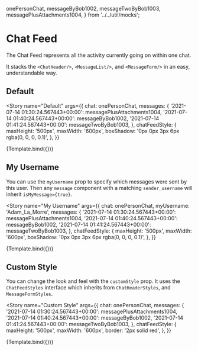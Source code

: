 
  onePersonChat,
  messageByBob1002,
  messageTwoByBob1003,
  messagePlusAttachments1004,
} from '../../util/mocks';

<Meta title="ChatEngine/ChatFeed" component={ChatFeed} />


# Chat Feed

The Chat Feed represents all the activity currently going on within one chat.

It stacks the `<ChatHeader/>`, `<MessageList/>`, and `<MessageForm/>` in an easy, understandable way.

## Default

<Story
  name="Default"
  args={{
    chat: onePersonChat,
    messages: {
      '2021-07-14 01:30:24.567443+00:00': messagePlusAttachments1004,
      '2021-07-14 01:40:24.567443+00:00': messageByBob1002,
      '2021-07-14 01:41:24.567443+00:00': messageTwoByBob1003,
    },
    chatFeedStyle: {
      maxHeight: '500px',
      maxWidth: '600px',
      boxShadow: '0px 0px 3px 6px rgba(0, 0, 0, 0.1)',
    },
  }}
>
  {Template.bind({})}
</Story>

<ArgsTable story="Default" />

## My Username

You can use the `myUsername` prop to specify which messages were sent by this user. Then any `message` component with a matching `sender_username` will inherit `isMyMessage={true}`.

<Story
  name="My Username"
  args={{
    chat: onePersonChat,
    myUsername: 'Adam_La_Morre',
    messages: {
      '2021-07-14 01:30:24.567443+00:00': messagePlusAttachments1004,
      '2021-07-14 01:40:24.567443+00:00': messageByBob1002,
      '2021-07-14 01:41:24.567443+00:00': messageTwoByBob1003,
    },
    chatFeedStyle: {
      maxHeight: '500px',
      maxWidth: '600px',
      boxShadow: '0px 0px 3px 6px rgba(0, 0, 0, 0.1)',
    },
  }}
>
  {Template.bind({})}
</Story>

## Custom Style

You can change the look and feel with the `customStyle` prop. It uses the `ChatFeedStyles` interface which inherits from `ChatHeaderStyles`, and `MessageFormStyles`.

<Story
  name="Custom Style"
  args={{
    chat: onePersonChat,
    messages: {
      '2021-07-14 01:30:24.567443+00:00': messagePlusAttachments1004,
      '2021-07-14 01:40:24.567443+00:00': messageByBob1002,
      '2021-07-14 01:41:24.567443+00:00': messageTwoByBob1003,
    },
    chatFeedStyle: {
      maxHeight: '500px',
      maxWidth: '600px',
      border: '2px solid red',
    },
  }}
>
  {Template.bind({})}
</Story>
